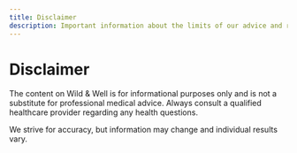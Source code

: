 ```yaml
---
title: Disclaimer
description: Important information about the limits of our advice and reviews.
---
```


# Disclaimer

The content on Wild & Well is for informational purposes only and is not a substitute for professional medical advice. Always consult a qualified healthcare provider regarding any health questions.

We strive for accuracy, but information may change and individual results vary.
